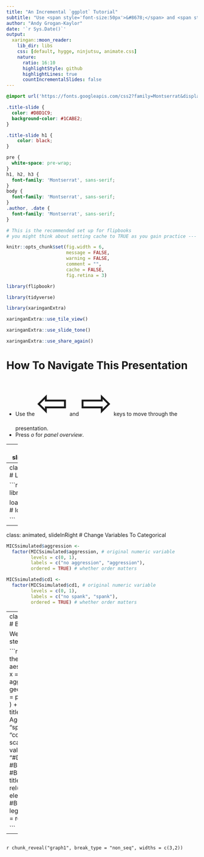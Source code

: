 ```yaml
---
title: "An Incremental `ggplot` Tutorial"
subtitle: "Use <span style='font-size:50px'>&#8678;</span> and <span style='font-size:50px'>&#8680;</span> to navigate."
author: "Andy Grogan-Kaylor"
date: '`r Sys.Date()`'
output:
  xaringan::moon_reader:
    lib_dir: libs
    css: [default, hygge, ninjutsu, animate.css]
    nature:
      ratio: 16:10
      highlightStyle: github
      highlightLines: true
      countIncrementalSlides: false
---
```


```css

@import url('https://fonts.googleapis.com/css2?family=Montserrat&display=swap');

.title-slide { 
  color: #D8D1C9;
  background-color: #1CABE2; 
}

.title-slide h1 {
    color: black;
}

pre {
  white-space: pre-wrap;
}
h1, h2, h3 {
  font-family: 'Montserrat', sans-serif;
}
body { 
  font-family: 'Montserrat', sans-serif;
}
.author, .date {
  font-family: 'Montserrat', sans-serif;
}

```

```r

# This is the recommended set up for flipbooks
# you might think about setting cache to TRUE as you gain practice --- building flipbooks from scracth can be time consuming

knitr::opts_chunk$set(fig.width = 6, 
                      message = FALSE, 
                      warning = FALSE, 
                      comment = "", 
                      cache = FALSE, 
                      fig.retina = 3)

library(flipbookr)

library(tidyverse)

library(xaringanExtra)

xaringanExtra::use_tile_view()

xaringanExtra::use_slide_tone()

xaringanExtra::use_share_again()


```

# How To Navigate This Presentation

* Use the <span style="font-size:100px">&#8678;</span> and <span style="font-size:100px">&#8680;</span> keys to move through the presentation.
* Press *o* for *panel overview*.

---
class: animated, slideInRight
# Introduction

This is an *incremental* demonstration of building a more sophisticated plot of the global families data.


---
class: animated, slideInRight
# Load The Data

```r

library(ggplot2) # call the library

load("MICSsimulated.RData") # load the data

```

---
class: animated, slideInRight
# Change Variables To Categorical

```r

MICSsimulated$aggression <- 
  factor(MICSsimulated$aggression, # original numeric variable
         levels = c(0, 1), 
         labels = c("no aggression", "aggression"), 
         ordered = TRUE) # whether order matters

```

```r

MICSsimulated$cd1 <- 
  factor(MICSsimulated$cd1, # original numeric variable
         levels = c(0, 1), 
         labels = c("no spank", "spank"), 
         ordered = TRUE) # whether order matters

```

---
class: animated, slideInRight
# Bar Graph With Color Fill

We build up the plot step by step. 

```r

ggplot(MICSsimulated, # the data I am using
       aes( # aesthetic: what is in the graph
         x = cd1, #BREAK2
         fill = aggression #BREAK4
         )) +
  geom_bar( #BREAK3
    position = position_dodge() #BREAK5
  ) + #BREAK3
  labs( # labels
    title = "Spanking and Aggression", #BREAK6
    x = "spanking", #BREAK7
    y = "count" #BREAK7
    ) + 
  scale_fill_manual( #BREAK8
    values = c("#1CABE2", "#D8D1C9") #BREAK8
    ) + #BREAK8
  theme_minimal() + #BREAK9
  theme( # theme
    title = element_text(size = rel(1.5)), #BREAK9
    axis.text = element_text(size = rel(1.5)), #BREAK9
    legend.text=element_text(size = rel(1.5)) #BREAK9
    ) 

```

---

```r
```

`r chunk_reveal("graph1", break_type = "non_seq", widths = c(3,2))`





